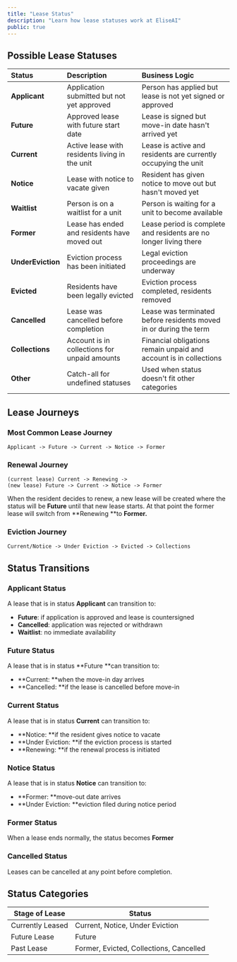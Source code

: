 ```yaml
---
title: "Lease Status"
description: "Learn how lease statuses work at EliseAI"
public: true
---
```


## **Possible Lease Statuses**

| Status            | Description                                    | Business Logic                                                    |
| :---------------- | :--------------------------------------------- | :---------------------------------------------------------------- |
| **Applicant**     | Application submitted but not yet approved     | Person has applied but lease is not yet signed or approved        |
| **Future**        | Approved lease with future start date          | Lease is signed but move-in date hasn't arrived yet               |
| **Current**       | Active lease with residents living in the unit | Lease is active and residents are currently occupying the unit    |
| **Notice**        | Lease with notice to vacate given              | Resident has given notice to move out but hasn't moved yet        |
| **Waitlist**      | Person is on a waitlist for a unit             | Person is waiting for a unit to become available                  |
| **Former**        | Lease has ended and residents have moved out   | Lease period is complete and residents are no longer living there |
| **UnderEviction** | Eviction process has been initiated            | Legal eviction proceedings are underway                           |
| **Evicted**       | Residents have been legally evicted            | Eviction process completed, residents removed                     |
| **Cancelled**     | Lease was cancelled before completion          | Lease was terminated before residents moved in or during the term |
| **Collections**   | Account is in collections for unpaid amounts   | Financial obligations remain unpaid and account is in collections |
| **Other**         | Catch-all for undefined statuses               | Used when status doesn't fit other categories                     |

## Lease Journeys

### Most Common Lease Journey

```
Applicant -> Future -> Current -> Notice -> Former
```

### Renewal Journey

```
(current lease) Current -> Renewing -> 
(new lease) Future -> Current -> Notice -> Former
```

When the resident decides to renew, a new lease will be created where the status will be **Future** until that new lease starts. At that point the former lease will switch from \*\*Renewing \*\*to **Former.**

### Eviction Journey

```
Current/Notice -> Under Eviction -> Evicted -> Collections
```

## Status Transitions

### Applicant Status

A lease that is in status **Applicant** can transition to:

- **Future**: if application is approved and lease is countersigned
- **Cancelled**: application was rejected or withdrawn
- **Waitlist**: no immediate availability

### Future Status

A lease that is in status \*\*Future \*\*can transition to:

- \*\*Current: \*\*when the move-in day arrives
- \*\*Cancelled: \*\*if the lease is cancelled before move-in

### Current Status

A lease that is in status **Current** can transition to:

- \*\*Notice: \*\*if the resident gives notice to vacate
- \*\*Under Eviction: \*\*if the eviction process is started
- \*\*Renewing: \*\*if the renewal process is initiated

### Notice Status

A lease that is in status **Notice** can transition to:

- \*\*Former: \*\*move-out date arrives
- \*\*Under Eviction: \*\*eviction filed during notice period

### Former Status

When a lease ends normally, the status becomes **Former**

### Cancelled Status

Leases can be cancelled at any point before completion.

## Status Categories

| **Stage of Lease** | **Status**                              |
| ------------------ | --------------------------------------- |
| Currently Leased   | Current, Notice, Under Eviction         |
| Future Lease       | Future                                  |
| Past Lease         | Former, Evicted, Collections, Cancelled |